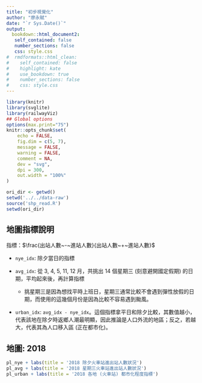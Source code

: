 ```yaml
---
title: "初步視覺化"
author: "廖永賦"
date: "`r Sys.Date()`"
output: 
  bookdown::html_document2:
   self_contained: false
   number_sections: false
   css: style.css
#  rmdformats::html_clean:
#    self_contained: false
#    highlight: kate
#    use_bookdown: true
#    number_sections: false
#    css: style.css
---
```



```r
library(knitr)
library(svglite)
library(railwayViz)
## Global options
options(max.print="75")
knitr::opts_chunk$set(
	echo = FALSE,
	fig.dim = c(5, 7),
	message = FALSE,
	warning = FALSE,
	comment = NA,
	dev = "svg",
	dpi = 300,
	out.width = "100%"
)
```


```r
ori_dir <- getwd()
setwd('../../data-raw')
source('shp_read.R')
setwd(ori_dir)
```

## 地圖指標說明

指標：$\frac{出站人數~-~進站人數}{出站人數~+~進站人數}$

- `nye_idx`: 除夕當日的指標

- `avg_idx`: 從 3, 4, 5, 11, 12 月，共挑出 14 個星期三 (刻意避開國定假期) 的日期，平均起來後，再計算指標

  - 挑星期三是因為想找平時上班日，星期三通常比較不會遇到彈性放假的日期，而使用的這幾個月份是因為比較不容易遇到颱風。

- `urban_idx`: `avg_idx - nye_idx`。這個指標拿平日和除夕比較，其數值越小，代表該地在除夕時返鄉人潮最明顯，因此推論是人口外流的地區；反之，若越大，代表其為人口移入區 (正在都市化)。

## 地圖: 2018

```r
pl_nye + labs(title = '2018 除夕火車站進出站人數狀況')
pl_avg + labs(title = '2018 星期三火車站進出站人數狀況')
pl_urban + labs(title = '2018 各地 (火車站) 都市化程度指標')
```



